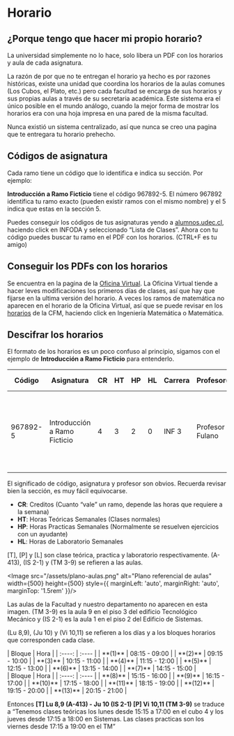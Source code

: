 
# Horario

## ¿Porque tengo que hacer mi propio horario?

La universidad simplemente no lo hace, solo libera un PDF con los horarios y aula de cada asignatura.

La razón de por que no te entregan el horario ya hecho es por razones históricas, existe una unidad que coordina los horarios de la aulas comunes (Los Cubos, el Plato, etc.) pero cada facultad se encarga de sus horarios y sus propias aulas a través de su secretaria académica. Este sistema era el único posible en el mundo análogo, cuando la mejor forma de mostrar los horarios era con una hoja impresa en una pared de la misma facultad.

Nunca existió un sistema centralizado, así que nunca se creo una pagina que te entregara tu horario prehecho.

## Códigos de asignatura

Cada ramo tiene un código que lo identifica e indica su sección. Por ejemplo:

**Introducción a Ramo Ficticio** tiene el código 967892-5. El número 967892 identifica tu ramo exacto (pueden existir ramos con el mismo nombre) y el 5 indica que estas en la sección 5.

Puedes conseguir los códigos de tus asignaturas yendo a [alumnos.udec.cl](https://alumnos.udec.cl/), haciendo click en INFODA y seleccionado “Lista de Clases”. Ahora con tu código puedes buscar tu ramo en el PDF con los horarios. (CTRL+F es tu amigo)

## Conseguir los PDFs con los horarios

Se encuentra en la pagina de la [Oficina Virtual](http://ofivirtualfi.udec.cl/schedulesDates). La Oficina Virtual tiende a hacer leves modificaciones los primeros días de clases, así que hay que fijarse en la ultima versión del horario. A veces los ramos de matemática no aparecen en el horario de la Oficina Virtual, así que se puede revisar en los [horarios](https://www.cfm.cl/pregrado/horarios/) de la CFM, haciendo click en Ingeniería Matemática o Matemática.

## Descifrar los horarios

El formato de los horarios es un poco confuso al principio, sigamos con el ejemplo de **Introducción a Ramo Ficticio** para entenderlo.

| Código    | Asignatura                  | CR | HT | HP | HL | Carrera | Profesor(es)      | Horarios y Salas                                    |
|-----------|-----------------------------|----|----|----|----|---------|-------------------|-----------------------------------------------------|
| 967892-5  | Introducción a Ramo Ficticio| 4  | 3  | 2  | 0  | INF 3   | Profesor Fulano   | [T] Lu 8,9 (A-413) - Ju 10 (IS 2-1) [P] Vi 10,11 (TM 3-9) |

El significado de código, asignatura y profesor son obvios. Recuerda revisar bien la sección, es muy fácil equivocarse.

- **CR**: Creditos (Cuanto “vale” un ramo, depende las horas que requiere a la semana)
- **HT**: Horas Teóricas Semanales (Clases normales)
- **HP**: Horas Practicas Semanales (Normalmente se resuelven ejercicios con un ayudante)
- **HL**: Horas de Laboratorio Semanales

[T], [P] y [L] son clase teórica, practica y laboratorio respectivamente. (A-413), (IS 2-1) y (TM 3-9) se refieren a las aulas.

<Image src="/assets/plano-aulas.png" alt="Plano referencial de aulas" width={500} height={500} style={{
    marginLeft: 'auto',
    marginRight: 'auto',
    marginTop: '1.5rem'
}}/>

Las aulas de la Facultad y nuestro departamento no aparecen en esta imagen. (TM 3-9) es la aula 9 en el piso 3 del edificio Tecnológico Mecánico y (IS 2-1) es la aula 1 en el piso 2 del Edificio de Sistemas.

(Lu 8,9), (Ju 10) y (Vi 10,11) se refieren a los días y a los bloques horarios que corresponden cada clase.

<div style={{ display: 'flex', width: '100%', marginTop: '1.5rem'}}>
    <div style={{width: '100%', display: 'flex', justifyContent: 'right'}}>
        | Bloque | Hora |
        | :----: | :---- |
        | **(1)** | 08:15 - 09:00 |
        | **(2)** | 09:15 - 10:00 |
        | **(3)** | 10:15 - 11:00 |
        | **(4)** | 11:15 - 12:00 |
        | **(5)** | 12:15 - 13:00 |
        | **(6)** | 13:15 - 14:00 |
        | **(7)** | 14:15 - 15:00 |
    </div>
    <div style={{width: '100%', display: 'flex', justifyContent: 'left' }}>
        | Bloque | Hora |
        | :----: | :---- |
        | **(8)** | 15:15 - 16:00 |
        | **(9)** | 16:15 - 17:00 |
        | **(10)** | 17:15 - 18:00 |
        | **(11)** | 18:15 - 19:00 |
        | **(12)** | 19:15 - 20:00 |
        | **(13)** | 20:15 - 21:00 |
    </div>
</div>

Entonces **[T] Lu 8,9 (A-413) - Ju 10 (IS 2-1) [P] Vi 10,11 (TM 3-9)** se traduce a “Tenemos clases teóricas los lunes desde 15:15 a 17:00 en el cubo 4 y los jueves desde 17:15 a 18:00 en Sistemas. Las clases practicas son los viernes desde 17:15 a 19:00 en el TM”